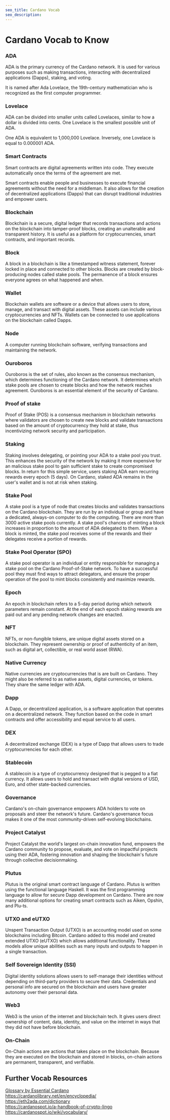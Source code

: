 ```yaml
---
seo_title: Cardano Vocab
seo_description: 
---
```


# Cardano Vocab to Know

### ADA
ADA is the primary currency of the Cardano network. It is used for various purposes such as making transactions, interacting with decentralized applications (Dapps), staking, and voting. 

It is named after Ada Lovelace, the 19th-century mathematician who is recognized as the first computer programmer.

### Lovelace 
ADA can be divided into smaller units called Lovelaces, similar to how a dollar is divided into cents. One Lovelace is the smallest possible unit of ADA. 

One ADA is equivalent to 1,000,000 Lovelace. Inversely, one Lovelace is equal to 0.000001 ADA.

### Smart Contracts 
Smart contracts are digital agreements written into code. They execute automatically once the terms of the agreement are met. 

Smart contracts enable people and businesses to execute financial agreements without the need for a middleman. It also allows for the creation of decentralized applications (Dapps) that can disrupt traditional industries and empower users. 

### Blockchain 
Blockchain is a secure, digital ledger that records transactions and actions on the blockchain into tamper-proof blocks, creating an unalterable and transparent history. It is useful as a platform for cryptocurrencies, smart contracts, and important records.

### Block 
A block in a blockchain is like a timestamped witness statement, forever locked in place and connected to other blocks. Blocks are created by block-producing nodes called stake pools. The permanence of a block ensures everyone agrees on what happened and when. 

### Wallet  
Blockchain wallets are software or a device that allows users to store, manage, and transact with digital assets. These assets can include various cryptocurrencies and NFTs. Wallets can be connected to use applications on the blockchain called Dapps.

### Node
A computer running blockchain software, verifying transactions and maintaining the network.

### Ouroboros
Ouroboros is the set of rules, also known as the consensus mechanism, which determines functioning of the Cardano network. It determines which stake pools are chosen to create blocks and how the network reaches agreement. Ouroboros is an essential element of the security of Cardano. 

### Proof of stake  
Proof of Stake (POS) is a consensus mechanism in blockchain networks where validators are chosen to create new blocks and validate transactions based on the amount of cryptocurrency they hold at stake, thus incentivizing network security and participation.

### Staking
Staking involves delegating, or pointing your ADA to a stake pool you trust. This enhances the security of the network by making it more expensive for an malicious stake pool to gain sufficient stake to create compromised blocks. In return for this simple service, users staking ADA earn recurring rewards every epoch (5 days). On Cardano, staked ADA remains in the user's wallet and is not at risk when staking. 

### Stake Pool
A stake pool is a type of node that creates blocks and validates transactions on the Cardano blockchain. They are run by an individual or group and have a dedicated, always-on computer to do the computing. There are more than 3000 active stake pools currently. A stake pool's chances of minting a block increases in proportion to the amount of ADA delegated to them. When a block is minted, the stake pool receives some of the rewards and their delegates receive a portion of rewards. 

### Stake Pool Operator (SPO)
A stake pool operator is an individual or entity responsible for managing a stake pool on the Cardano Proof-of-Stake network. To have a successful pool they must find ways to attract delegators, and ensure the proper operation of the pool to mint blocks consistently and maximize rewards. 

### Epoch
An epoch in blockchain refers to a 5-day period during which network parameters remain constant. At the end of each epoch staking rewards are paid out and any pending network changes are enacted. 

### NFT  
NFTs, or non-fungible tokens, are unique digital assets stored on a blockchain. They represent ownership or proof of authenticity of an item, such as digital art, collectible, or real world asset (RWA).

### Native Currency 
Native currencies are cryptocurrencies that is are built on Cardano. They might also be referred to as native assets, digital currencies, or tokens. They share the same ledger with ADA. 

### Dapp 
A Dapp, or decentralized application, is a software application that operates on a decentralized network. They function based on the code in smart contracts and offer accessibility and equal service to all users. 

### DEX  
A decentralized exchange (DEX) is a type of Dapp that allows users to trade cryptocurrencies for each other. 

### Stablecoin  
A stablecoin is a type of cryptocurrency designed that is pegged to a fiat currency. It allows users to hold and transact with digital versions of USD, Euro, and other state-backed currencies. 

### Governance  
Cardano's on-chain governance empowers ADA holders to vote on proposals and steer the network's future. Cardano's governance focus makes it one of the most community-driven self-evolving blockchains.

### Project Catalyst  
Project Catalyst the world's largest on-chain innovation fund, empowers the Cardano community to propose, evaluate, and vote on impactful projects using their ADA, fostering innovation and shaping the blockchain's future through collective decisionmaking.

### Plutus  
Plutus is the original smart contract language of Cardano. Plutus is written using the functional language Haskell. It was the first programming language to allow for secure Dapp development on Cardano. There are now many additional options for creating smart contracts such as Aiken, Opshin, and Plu-ts. 

### UTXO and eUTXO  
Unspent Transaction Output (UTXO) is an accounting model used on some blockchains including Bitcoin. Cardano added to this model and created extended UTXO (eUTXO) which allows additional functionality. These models allow unique abilities such as many inputs and outputs to happen in a single transaction. 

### Self Sovereign Identity (SSI)  
Digital identity solutions allows users to self-manage their identities without depending on third-party providers to secure their data. Credentials and personal info are secured on the blockchain and users have greater autonomy over their personal data. 

### Web3  
Web3 is the union of the internet and blockchain tech. It gives users direct ownership of content, data, identity, and value on the internet in ways that they did not have before blockchain. 

### On-Chain  
On-Chain actions are actions that takes place on the blockchain. Because they are executed on the blockchain and stored in blocks, on-chain actions are permanent, transparent, and verifiable.

## Further Vocab Resources
[Glossary by Essential Cardano](https://www.essentialcardano.io/glossary)  
https://cardanolibrary.net/en/encyclopedia/  
https://eth2ada.com/dictionary  
https://cardanospot.io/a-handbook-of-crypto-lingo  
https://cardanospot.io/wiki/vocabulary/  
